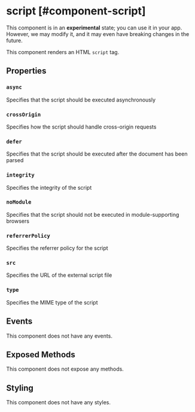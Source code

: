 
# script [#component-script]

<Callout type="warning" emoji="📔">This component is in an **experimental** state; you can use it in your app. However, we may modify it, and it may even have breaking changes in the future.</Callout>

This component renders an HTML `script` tag.



## Properties

### `async`

Specifies that the script should be executed asynchronously

### `crossOrigin`

Specifies how the script should handle cross-origin requests

### `defer`

Specifies that the script should be executed after the document has been parsed

### `integrity`

Specifies the integrity of the script

### `noModule`

Specifies that the script should not be executed in module-supporting browsers

### `referrerPolicy`

Specifies the referrer policy for the script

### `src`

Specifies the URL of the external script file

### `type`

Specifies the MIME type of the script

## Events

This component does not have any events.

## Exposed Methods

This component does not expose any methods.

## Styling

This component does not have any styles.
